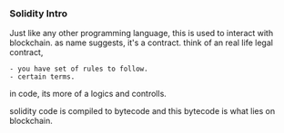 ### Solidity Intro

Just like any other programming language, this is used to interact with blockchain.
as name suggests, it's a contract. think of an real life legal contract,

    - you have set of rules to follow.
    - certain terms.

in code, its more of a logics and controlls.

solidity code is compiled to bytecode and this bytecode is what lies on blockchain.
